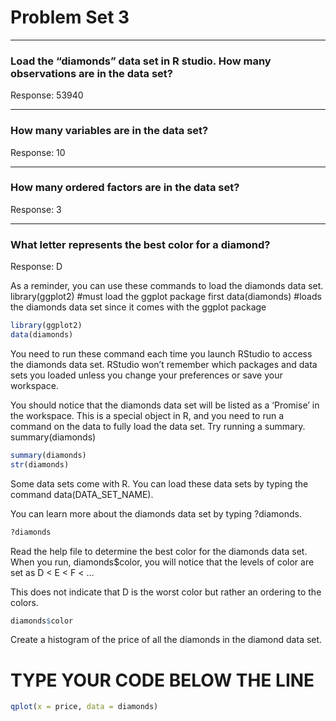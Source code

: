 Problem Set 3
========================================================

***

### Load the "diamonds" data set in R studio. How many observations are in the data set?
Response: 53940

***

### How many variables are in the data set?
Response: 10

***

### How many ordered factors are in the data set?
Response: 3

***

### What letter represents the best color for a diamond?
Response: D

As a reminder, you can use these commands to load the diamonds data set. 
library(ggplot2) #must load the ggplot package first 
data(diamonds) #loads the diamonds data set since it comes with the ggplot package 

```r
library(ggplot2)
data(diamonds)
```

You need to run these command each time you launch RStudio to access the diamonds data set. RStudio won't remember which packages and data sets you loaded unless you change your preferences or save your workspace. 

You should notice that the diamonds data set will be listed as a 'Promise' in the workspace. This is a special object in R, and you need to run a command on the data to fully load the data set. Try running a summary. 
summary(diamonds)

```r
summary(diamonds)
str(diamonds)
```

Some data sets come with R. You can load these data sets by typing the command data(DATA_SET_NAME).

You can learn more about the diamonds data set by typing ?diamonds.

```r
?diamonds
```


Read the help file to determine the best color for the diamonds data set. When you run, diamonds$color, you will notice that the levels of color are set as D < E < F < ...

This does not indicate that D is the worst color but rather an ordering to the colors.

```r
diamonds$color
```

Create a histogram of the price of all the diamonds in the diamond data set.

TYPE YOUR CODE BELOW THE LINE
=======================================

```r
qplot(x = price, data = diamonds)
```


